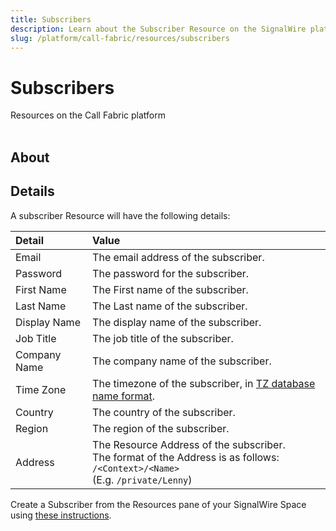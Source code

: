```yaml
---
title: Subscribers
description: Learn about the Subscriber Resource on the SignalWire platform - what they are, how they work, and how to manage them in the Dashboard.
slug: /platform/call-fabric/resources/subscribers
---
```



# Subscribers

<Subtitle>Resources on the Call Fabric platform</Subtitle><br/><br/>

## About

<ResourceSubscribers />

## Details

A subscriber Resource will have the following details:

| Detail       | Value                                                                                                                                |
|:-------------|:-------------------------------------------------------------------------------------------------------------------------------------|
| Email        | The email address of the subscriber.                                                                                                 |
| Password     | The password for the subscriber.                                                                                                     |
| First Name   | The First name of the subscriber.                                                                                                    |
| Last Name    | The Last name of the subscriber.                                                                                                     |
| Display Name | The display name of the subscriber.                                                                                                  |
| Job Title    | The job title of the subscriber.                                                                                                     |
| Company Name | The company name of the subscriber.                                                                                                  |
| Time Zone    | The timezone of the subscriber, in [TZ database name format](https://en.wikipedia.org/wiki/List_of_tz_database_time_zones).          |
| Country      | The country of the subscriber.                                                                                                       |
| Region       | The region of the subscriber.                                                                                                        |
| Address      | The Resource Address of the subscriber.<br/>The format of the Address is as follows: `/<Context>/<Name>`<br/>(E.g. `/private/Lenny`) |

Create a Subscriber from the Resources pane of your SignalWire Space using [these instructions](/platform/call-fabric/resources#create).